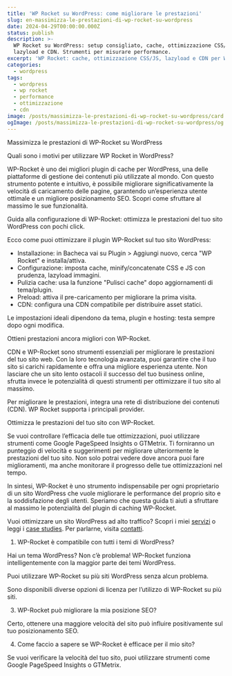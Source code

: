 ```yaml
---
title: 'WP Rocket su WordPress: come migliorare le prestazioni'
slug: en-massimizza-le-prestazioni-di-wp-rocket-su-wordpress
date: 2024-04-29T00:00:00.000Z
status: publish
description: >-
  WP Rocket su WordPress: setup consigliato, cache, ottimizzazione CSS/JS,
  lazyload e CDN. Strumenti per misurare performance.
excerpt: 'WP Rocket: cache, ottimizzazione CSS/JS, lazyload e CDN per WordPress.'
categories:
  - wordpress
tags:
  - wordpress
  - wp rocket
  - performance
  - ottimizzazione
  - cdn
image: /posts/massimizza-le-prestazioni-di-wp-rocket-su-wordpress/card.webp
ogImage: /posts/massimizza-le-prestazioni-di-wp-rocket-su-wordpress/og.webp
---
```


<BreakoutImage src="/posts/massimizza-le-prestazioni-di-wp-rocket-su-wordpress/cover.webp" alt="Impostazioni di WP Rocket in WordPress" />





Massimizza le prestazioni di WP-Rocket su WordPress


Quali sono i motivi per utilizzare WP Rocket in WordPress?


WP-Rocket è uno dei migliori plugin di cache per WordPress, una delle piattaforme di gestione dei contenuti più utilizzate al mondo. Con questo strumento potente e intuitivo, è possibile migliorare significativamente la velocità di caricamento delle pagine, garantendo un&#8217;esperienza utente ottimale e un migliore posizionamento SEO. Scopri come sfruttare al massimo le sue funzionalità.


Guida alla configurazione di WP-Rocket: ottimizza le prestazioni del tuo sito WordPress con pochi click.


Ecco come puoi ottimizzare il plugin WP-Rocket sul tuo sito WordPress:


- Installazione: in Bacheca vai su Plugin > Aggiungi nuovo, cerca "WP Rocket" e installa/attiva.
- Configurazione: imposta cache, minify/concatenate CSS e JS con prudenza, lazyload immagini.
- Pulizia cache: usa la funzione "Pulisci cache" dopo aggiornamenti di tema/plugin.
- Preload: attiva il pre-caricamento per migliorare la prima visita.
- CDN: configura una CDN compatibile per distribuire asset statici.

Le impostazioni ideali dipendono da tema, plugin e hosting: testa sempre dopo ogni modifica.


Ottieni prestazioni ancora migliori con WP-Rocket.


CDN e WP-Rocket sono strumenti essenziali per migliorare le prestazioni del tuo sito web. Con la loro tecnologia avanzata, puoi garantire che il tuo sito si carichi rapidamente e offra una migliore esperienza utente. Non lasciare che un sito lento ostacoli il successo del tuo business online, sfrutta invece le potenzialità di questi strumenti per ottimizzare il tuo sito al massimo.


Per migliorare le prestazioni, integra una rete di distribuzione dei contenuti (CDN). WP Rocket supporta i principali provider.


Ottimizza le prestazioni del tuo sito con WP-Rocket.


Se vuoi controllare l&#8217;efficacia delle tue ottimizzazioni, puoi utilizzare strumenti come Google PageSpeed Insights o GTMetrix. Ti forniranno un punteggio di velocità e suggerimenti per migliorare ulteriormente le prestazioni del tuo sito. Non solo potrai vedere dove ancora puoi fare miglioramenti, ma anche monitorare il progresso delle tue ottimizzazioni nel tempo.


In sintesi, WP-Rocket è uno strumento indispensabile per ogni proprietario di un sito WordPress che vuole migliorare le performance del proprio sito e la soddisfazione degli utenti. Speriamo che questa guida ti aiuti a sfruttare al massimo le potenzialità del plugin di caching WP-Rocket.

Vuoi ottimizzare un sito WordPress ad alto traffico? Scopri i miei [servizi](/services/) o leggi i [case studies](/case-studies/). Per parlarne, visita [contatti](/contatti/).


1. WP-Rocket è compatibile con tutti i temi di WordPress?


Hai un tema WordPress? Non c&#8217;è problema! WP-Rocket funziona intelligentemente con la maggior parte dei temi WordPress.


Puoi utilizzare WP-Rocket su più siti WordPress senza alcun problema.


Sono disponibili diverse opzioni di licenza per l&#8217;utilizzo di WP-Rocket su più siti.


3. WP-Rocket può migliorare la mia posizione SEO?


Certo, ottenere una maggiore velocità del sito può influire positivamente sul tuo posizionamento SEO.


4. Come faccio a sapere se WP-Rocket è efficace per il mio sito?


Se vuoi verificare la velocità del tuo sito, puoi utilizzare strumenti come Google PageSpeed Insights o GTMetrix.



